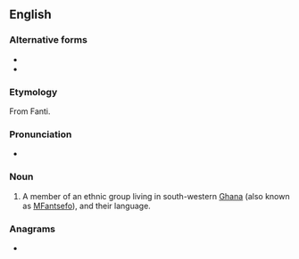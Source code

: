 {{also|fanti|fántǐ}}
==English==
{{wikipedia}}

===Alternative forms===
* {{l|en|Fantee}}
* {{l|en|Fante}}

===Etymology===
From Fanti.

===Pronunciation===
* {{IPA|/ˈfænti/|lang=en}}

===Noun===
{{en-noun}}

# A member of an ethnic group living in south-western [[Ghana]] (also known as [[MFantsefo]]), and their language.

===Anagrams===
* {{anagrams|en|faint|fitna}}